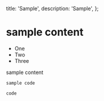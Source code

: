   title: 'Sample',
  description: 'Sample',
};

# sample content

- One
- Two
- Three

sample content

```
sample code
```

`code`

<StackBlitzEmbed
  repo='dh102007/Nodejs.io'
  height='700px'
/>
